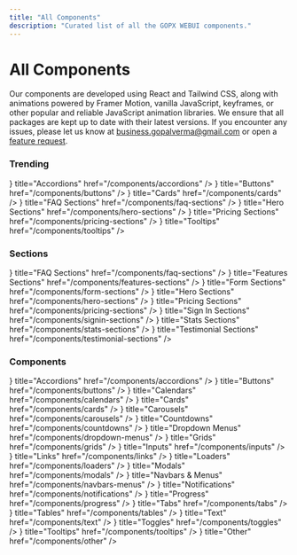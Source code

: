 ```yaml
---
title: "All Components"
description: "Curated list of all the GOPX WEBUI components."
---
```




# All Components

Our components are developed using React and Tailwind CSS, along with animations powered by Framer Motion, vanilla JavaScript, keyframes, or other popular and reliable JavaScript animation libraries. We ensure that all packages are kept up to date with their latest versions. If you encounter any issues, please let us know at [business.gopalverma@gmail.com](mailto:business.gopalverma@gmail.com) or open a [feature request](https://github.com/GopalVerma1303/webui.gopx/issues/new?title=Feature%20Request:%20&labels=enhancement).

### Trending

<Cards>
  <Card icon={<FaChevronDown />} title="Accordions" href="/components/accordions" />
  <Card icon={<FaMousePointer />} title="Buttons" href="/components/buttons" />
  <Card icon={<FaSquare />} title="Cards" href="/components/cards" />
  <Card icon={<FaRegQuestionCircle />} title="FAQ Sections" href="/components/faq-sections" />
  <Card icon={<FaMedal />} title="Hero Sections" href="/components/hero-sections" />
  <Card icon={<FaDollarSign />} title="Pricing Sections" href="/components/pricing-sections" />
  <Card icon={<GrTooltip />} title="Tooltips" href="/components/tooltips" />
</Cards>

### Sections

<Cards>
  <Card icon={<FaRegQuestionCircle />} title="FAQ Sections" href="/components/faq-sections" />
  <Card icon={<FaMagic />} title="Features Sections" href="/components/features-sections" />
  <Card icon={<FaPenAlt />} title="Form Sections" href="/components/form-sections" />
  <Card icon={<FaMedal />} title="Hero Sections" href="/components/hero-sections" />
  <Card icon={<FaDollarSign />} title="Pricing Sections" href="/components/pricing-sections" />
  <Card icon={<FaSignOutAlt />} title="Sign In Sections" href="/components/signin-sections" />
  <Card icon={<FaRegChartBar />} title="Stats Sections" href="/components/stats-sections" />
  <Card icon={<FaUserFriends />} title="Testimonial Sections" href="/components/testimonial-sections" />
</Cards>

### Components

<Cards>
  <Card icon={<FaChevronDown />} title="Accordions" href="/components/accordions" />
  <Card icon={<FaMousePointer />} title="Buttons" href="/components/buttons" />
  <Card icon={<FaCalendarAlt />} title="Calendars" href="/components/calendars" />
  <Card icon={<FaSquare />} title="Cards" href="/components/cards" />
  <Card icon={<FaImages />} title="Carousels" href="/components/carousels" />
  <Card icon={<FaClock />} title="Countdowns" href="/components/countdowns" />
  <Card icon={<FaCaretSquareDown />} title="Dropdown Menus" href="/components/dropdown-menus" />
  <Card icon={<FaTh />} title="Grids" href="/components/grids" />
  <Card icon={<FaKeyboard />} title="Inputs" href="/components/inputs" />
  <Card icon={<FaLink />} title="Links" href="/components/links" />
  <Card icon={<FaSpinner />} title="Loaders" href="/components/loaders" />
  <Card icon={<FaWindowMaximize />} title="Modals" href="/components/modals" />
  <Card icon={<FaBars />} title="Navbars & Menus" href="/components/navbars-menus" />
  <Card icon={<FaBell />} title="Notifications" href="/components/notifications" />
  <Card icon={<FaSpinner />} title="Progress" href="/components/progress" />
  <Card icon={<FaFolder />} title="Tabs" href="/components/tabs" />
  <Card icon={<FaTable />} title="Tables" href="/components/tables" />
  <Card icon={<FaFont />} title="Text" href="/components/text" />
  <Card icon={<FaToggleOn />} title="Toggles" href="/components/toggles" />
  <Card icon={<GrTooltip />} title="Tooltips" href="/components/tooltips" />
  <Card icon={<FaEllipsisH />} title="Other" href="/components/other" />
</Cards>
